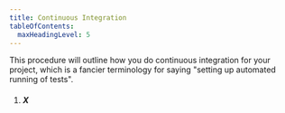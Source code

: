 ```yaml
---
title: Continuous Integration
tableOfContents:
  maxHeadingLevel: 5
---
```



This procedure will outline how you do continuous integration for your project, which is a fancier terminology for saying "setting up automated running of tests".

<Steps>

1. ##### X

</Steps>
